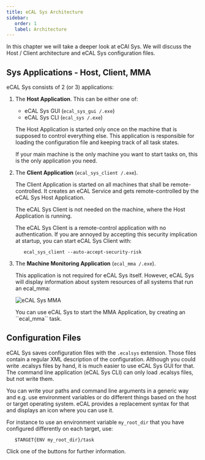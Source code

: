 ```yaml
---
title: eCAL Sys Architecture
sidebar:
   order: 1
   label: Architecture
---
```



In this chapter we will take a deeper look at eCAl Sys.
We will discuss the Host / Client architecture and eCAL Sys configuration files.

## Sys Applications - Host, Client, MMA

eCAL Sys consists of 2 (or 3) applications:

1. The **Host Application**.
   This can be either one of:

   - eCAL Sys GUI (`ecal_sys_gui /.exe`)
   - eCAL Sys CLI (`ecal_sys /.exe`)

   The Host Application is started only once on the machine that is supposed to control everything else.
   This application is responsible for loading the configuration file and keeping track of all task states.

   If your main machine is the only machine you want to start tasks on, this is the only application you need.

2. The **Client Application** (`ecal_sys_client /.exe`). 

   The Client Application is started on all machines that shall be remote-controlled.
   It creates an eCAL Service and gets remote-controlled by the eCAL Sys Host Application.

   The eCAL Sys Client is not needed on the machine, where the Host Application is running.

   <Aside>
      The eCAL Sys Client is a remote-control application with no authentication.
      If you are annoyed by accepting this security implication at startup, you can start eCAL Sys Client with:

      ```shell
         ecal_sys_client --auto-accept-security-risk
      ```
    </Aside>

3. The **Machine Monitoring Application** (`ecal_mma /.exe`). 

   This application is not required for eCAL Sys itself.
   However, eCAL Sys will display information about system resources of all systems that run an ecal_mma:

   ![eCAL Sys MMA](../../../../../assets/ecal_sys_mma.png)

   <Aside type="tip">
      You can use eCAL Sys to start the MMA Application, by creating an ``ecal_mma`` task.
   </Aside>

## Configuration Files

eCAL Sys saves configuration files with the ``.ecalsys`` extension.
Those files contain a regular XML description of the configuration.
Although you could write .ecalsys files by hand, it is much easier to use eCAL Sys GUI for that.
The command line application (eCAL Sys CLI) can only load .ecalsys files, but not write them.

<Aside type="tip">
   You can write your paths and command line arguments in a generic way and e.g. use environment variables or do different things based on the host or target operating system.
   eCAL provides a replacement syntax for that and displays an icon where you can use it.

   For instance to use an environment variable ``my_root_dir`` that you have configured differently on each target, use:

   ```env   
      $TARGET{ENV my_root_dir}/task
   ```

   Click one of the <Badge text="Advanced Editor..." variant="note" size="medium" /> buttons for further information.
</Aside>